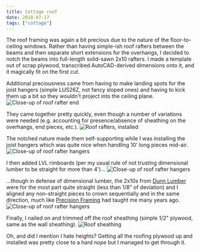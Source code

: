 ```yaml
---
title: Cottage roof
date: 2018-07-17
tags: ["cottage"]
---
```


The roof framing was again a bit precious due to the nature of the floor-to-ceiling windows. Rather than having simple-ish roof rafters between the beams and then separate short extensions for the overhangs, I decided to notch the beams into full-length solid-sawn 2x10 rafters.
I made a template out of scrap plywood, transcribed AutoCAD-derived dimensions onto it, and it magically fit on the first cut.

Additional preciousness came from having to make landing spots for the joist hangers (simple LUS26Z, not fancy sloped ones) and having to kick them up a bit so they wouldn't project into the ceiling plane.
![](images/IMG_20180712_153621.jpg "Close-up of roof rafter end")

They came together pretty quickly, even though a number of variations were needed (e.g. accounting for presence/absence of sheathing on the overhangs, end pieces, etc.).
![](images/IMG_20180716_114318.jpg "Roof rafters, installed")

The notched nature made them self-supporting while I was installing the joist hangers which was quite nice when handling 10' long pieces mid-air.
![](images/IMG_20180716_114512_Bokeh.jpg "Close-up of roof rafter hangers")

I then added LVL rimboards (per my usual rule of not trusting dimensional lumber to be straight for more than 4')...
![](images/IMG_20180717_101929.jpg "Close-up of roof rafter hangers")

...though in defense of dimensional lumber, the 2x10s from [Dunn Lumber](https://www.dunnlumber.com/) were for the most part quite straight (less than 1/8" of deviation) and I aligned any non-straight pieces to crown sequentially and in the same direction, much like [Precision Framing](https://www.tauntonstore.com/carpentry/precision-framing-mike-guertin-070570.html) had taught me many years ago.
![](images/IMG_20180716_114347.jpg "Close-up of roof rafter hangers")

Finally, I nailed on and trimmed off the roof sheathing (simple 1/2" plywood, same as the wall sheathing).
![](images/IMG_20180717_134903.jpg "Roof sheathing")

Oh, and did I mention I hate heights? Getting all the roofing plywood up and installed was pretty close to a hard _nope_ but I managed to get through it.
